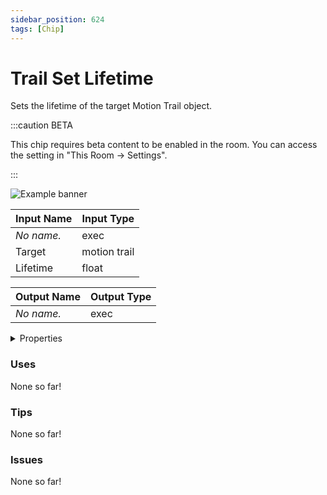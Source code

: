 ```yaml
---
sidebar_position: 624
tags: [Chip]
---
```


# Trail Set Lifetime

Sets the lifetime of the target Motion Trail object.

:::caution BETA

This chip requires beta content to be enabled in the room. You can access the setting in "This Room -> Settings".

:::

![Example banner](./assets/eb69e7ac-e579-463c-9da9-643e639cf333.svg)

| Input Name | Input Type |
|-----------|-----------|
| *No name.* | exec |
| Target | motion trail |
| Lifetime | float |

| Output Name | Output Type |
|-----------|-----------|
| *No name.* | exec |


<details>
  <summary>Properties</summary>
  <div>
    <div>
    <table>
      <thead>
        <tr>
          <th>Is beta required?</th>
          <th>✅</th>
        </tr>
        <tr>
          <th>Is this chip a trolling risk?</th>
          <th>❌</th>
        </tr>
        <tr>
          <th>Chip UUID</th>
          <th>eb69e7ac-e579-463c-9da9-643e639cf333</th>
        </tr>
      </thead>
    </table>
    </div>
  </div>
</details>

### Uses

None so far!

### Tips

None so far!

### Issues

None so far!